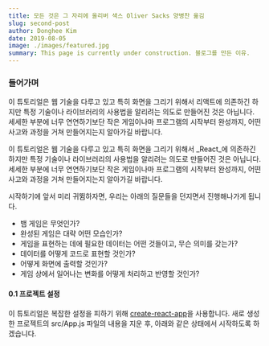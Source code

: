 ```yaml
---
title: 모든 것은 그 자리에 올리버 색스 Oliver Sacks 양병찬 옮김
slug: second-post
author: Donghee Kim
date: 2019-08-05
image: ./images/featured.jpg
summary: This page is currently under construction. 블로그를 만든 이유.
---
```


### 들어가며

이 튜토리얼은 웹 기술을 다루고 있고 특히 화면을 그리기 위해서 리액트에 의존하긴 하지만 특정 기술이나 라이브러리의 사용법을 알리려는 의도로 만들어진 것은 아닙니다. 세세한 부분에 너무 연연하기보단 작은 게임이나마 프로그램의 시작부터 완성까지, 어떤 사고와 과정을 거쳐 만들어지는지 알아가길 바랍니다.

이 튜토리얼은 웹 기술을 다루고 있고 특히 화면을 그리기 위해서 _React_에 의존하긴 하지만 특정 기술이나 라이브러리의 사용법을 알리려는 의도로 만들어진 것은 아닙니다. 세세한 부분에 너무 연연하기보단 작은 게임이나마 프로그램의 시작부터 완성까지, 어떤 사고와 과정을 거쳐 만들어지는지 알아가길 바랍니다.

시작하기에 앞서 미리 귀뜀하자면, 우리는 아래의 질문들을 던지면서 진행해나가게 됩니다.

- 뱀 게임은 무엇인가?
- 완성된 게임은 대략 어떤 모습인가?
- 게임을 표현하는 데에 필요한 데이터는 어떤 것들이고, 무슨 의미를 갖는가?
- 데이터를 어떻게 코드로 표현할 것인가?
- 어떻게 화면에 출력할 것인가?
- 게임 상에서 일어나는 변화를 어떻게 처리하고 반영할 것인가?

#### 0.1 프로젝트 설정

이 튜토리얼은 복잡한 설정을 피하기 위해 [create-react-app](https://google.com)을 사용합니다. 새로 생성한 프로젝트의 src/App.js 파일의 내용을 지운 후, 아래와 같은 상태에서 시작하도록 하겠습니다.